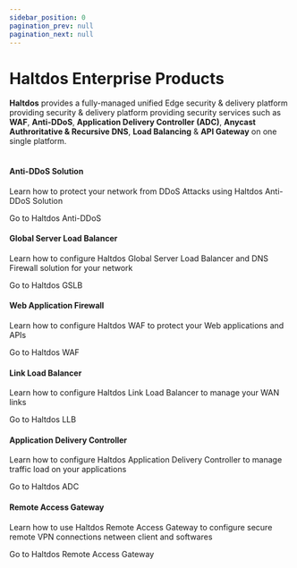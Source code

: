 ```yaml
---
sidebar_position: 0
pagination_prev: null
pagination_next: null
---
```



# Haltdos Enterprise Products

<div className='gallery'>
  <div className='sub-heading'>
   <p style={{fontSize: "16px"}}>
      <b>Haltdos</b> provides a fully-managed unified Edge security & delivery platform providing security & delivery platform providing security services such as <b>WAF</b>, <b>Anti-DDoS</b>, <b>Application Delivery Controller (ADC)</b>, <b>Anycast Authroritative & Recursive DNS</b>, <b>Load Balancing</b> & <b>API Gateway</b> on one single platform.
      <br />
      <br />
    </p>
  </div>
  <div className='card'>
    <h4>Anti-DDoS Solution</h4>
    <p>Learn how to protect your network from DDoS Attacks using Haltdos Anti-DDoS Solution</p>
    <VersionedLink to='enterprise/ddos/'>
      Go to Haltdos Anti-DDoS<ArrowRight className='arrow' />
    </VersionedLink>
  </div>
  <div className='card'>
    <h4>Global Server Load Balancer</h4>
    <p>Learn how to configure Haltdos Global Server Load Balancer and DNS Firewall solution for your network</p>
    <VersionedLink to='enterprise/gslb/'>
      Go to Haltdos GSLB <ArrowRight className='arrow' />
    </VersionedLink>
  </div>
  <div className='card'>
    <h4>Web Application Firewall</h4>
    <p>
      Learn how to configure Haltdos WAF to protect your Web applications and APIs
    </p>
    <VersionedLink to='enterprise/waf/'>
      Go to Haltdos WAF <ArrowRight className='arrow' />
    </VersionedLink>
  </div>
  <div className='card'>
    <h4>Link Load Balancer</h4>
    <p>
      Learn how to configure Haltdos Link Load Balancer to manage your WAN links
    </p>
    <VersionedLink to='enterprise/llb/'>
      Go to Haltdos LLB <ArrowRight className='arrow' />
    </VersionedLink>
  </div>
  <div className='card'>
    <h4>Application Delivery Controller</h4>
    <p>
      Learn how to configure Haltdos Application Delivery Controller to manage traffic load on your applications
    </p>
    <VersionedLink to='enterprise/adc/'>
      Go to Haltdos ADC <ArrowRight className='arrow' />
    </VersionedLink>
  </div>
  <div className='card'>
    <h4>Remote Access Gateway</h4>
    <p>
      Learn how to use Haltdos Remote Access Gateway to configure secure remote VPN connections netween client and softwares
    </p>
    <VersionedLink to='enterprise/remote-access-gw/'>
      Go to Haltdos Remote Access Gateway <ArrowRight className='arrow' />
    </VersionedLink>
  </div>
</div>
